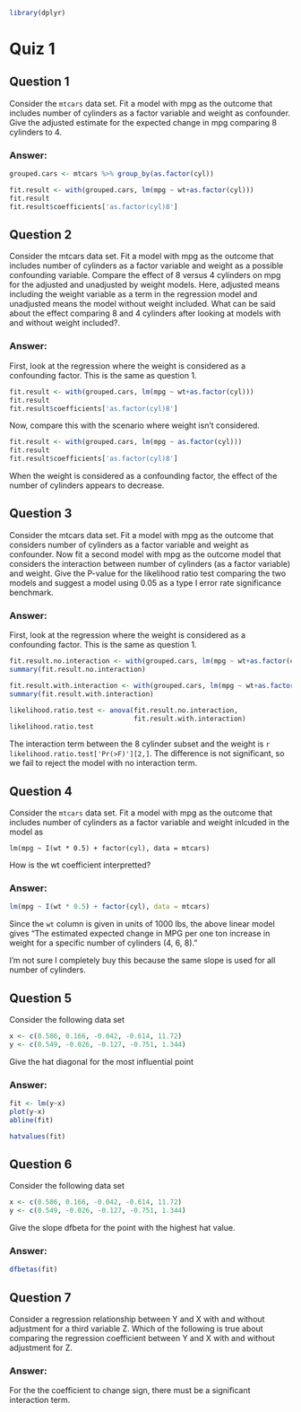 ```r
library(dplyr)
```

# Quiz 1

## Question 1

Consider the `mtcars` data set. Fit a model with mpg as the outcome that
includes number of cylinders as a factor variable and weight as confounder.
Give the adjusted estimate for the expected change in mpg comparing 8 cylinders
to 4.

### Answer:
```r
grouped.cars <- mtcars %>% group_by(as.factor(cyl))
```

```r
fit.result <- with(grouped.cars, lm(mpg ~ wt+as.factor(cyl)))
fit.result
fit.result$coefficients['as.factor(cyl)8']
```


## Question 2

Consider the mtcars data set. Fit a model with mpg as the outcome that includes
number of cylinders as a factor variable and weight as a possible confounding
variable.
Compare the effect of 8 versus 4 cylinders on mpg for the adjusted and
unadjusted by weight models. Here, adjusted means including the weight variable
as a term in the regression model and unadjusted means the model without weight
included.
What can be said about the effect comparing 8 and 4 cylinders after looking at
models with and without weight included?.

### Answer:

First, look at the regression where the weight is considered as a confounding
factor. This is the same as question 1.
```r
fit.result <- with(grouped.cars, lm(mpg ~ wt+as.factor(cyl)))
fit.result
fit.result$coefficients['as.factor(cyl)8']
```

Now, compare this with the scenario where weight isn't considered.
```r
fit.result <- with(grouped.cars, lm(mpg ~ as.factor(cyl)))
fit.result
fit.result$coefficients['as.factor(cyl)8']
```

When the weight is considered as a confounding factor, the effect of the
number of cylinders appears to decrease.

## Question 3

Consider the mtcars data set. Fit a model with mpg as the outcome that considers
number of cylinders as a factor variable and weight as confounder.
Now fit a second model with mpg as the outcome model that considers the
interaction between number of cylinders (as a factor variable) and weight.
Give the P-value for the likelihood ratio test comparing the two models and
suggest a model using 0.05 as a type I error rate significance benchmark.

### Answer:

First, look at the regression where the weight is considered as a confounding
factor. This is the same as question 1.
```r
fit.result.no.interaction <- with(grouped.cars, lm(mpg ~ wt+as.factor(cyl)))
summary(fit.result.no.interaction)
```

```r
fit.result.with.interaction <- with(grouped.cars, lm(mpg ~ wt+as.factor(cyl)+wt*as.factor(cyl)))
summary(fit.result.with.interaction)
```

```r
likelihood.ratio.test <- anova(fit.result.no.interaction,
                               fit.result.with.interaction)
likelihood.ratio.test
```

The interaction term between the 8 cylinder subset and the weight is
`r likelihood.ratio.test['Pr(>F)'][2,]`.
The difference is not significant, so we fail to reject the model with no
interaction term.

## Question 4

Consider the `mtcars` data set. Fit a model with mpg as the outcome that
includes number of cylinders as a factor variable and weight inlcuded in the
model as
```
lm(mpg ~ I(wt * 0.5) + factor(cyl), data = mtcars)
```
How is the wt coefficient interpretted?


### Answer:

```r
lm(mpg ~ I(wt * 0.5) + factor(cyl), data = mtcars)
```

Since the `wt` column is given in units of 1000 lbs, the above linear model
gives "The estimated expected change in MPG per one ton increase in weight for
a specific number of cylinders (4, 6, 8)."

I'm not sure I completely buy this because the same slope is used for all number
of cylinders.


## Question 5

Consider the following data set

```r
x <- c(0.586, 0.166, -0.042, -0.614, 11.72)
y <- c(0.549, -0.026, -0.127, -0.751, 1.344)
```

Give the hat diagonal for the most influential point

### Answer:

```r
fit <- lm(y~x)
plot(y~x)
abline(fit)
```

```r
hatvalues(fit)
```

## Question 6

Consider the following data set

```r
x <- c(0.586, 0.166, -0.042, -0.614, 11.72)
y <- c(0.549, -0.026, -0.127, -0.751, 1.344)
```

Give the slope dfbeta for the point with the highest hat value.

### Answer:

```r
dfbetas(fit)
```

## Question 7

Consider a regression relationship between Y and X with and without adjustment
for a third variable Z. Which of the following is true about comparing the
regression coefficient between Y and X with and without adjustment for Z.

### Answer:

For the the coefficient to change sign, there must be a significant interaction term.